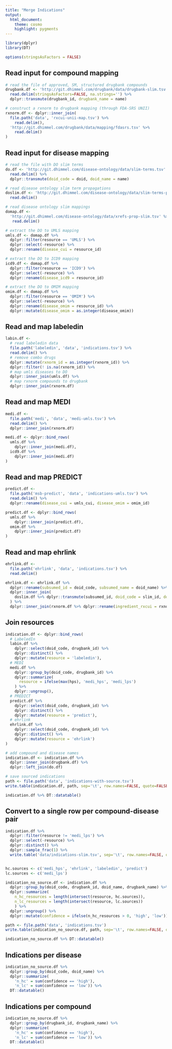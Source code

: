 ```yaml
---
title: "Merge Indications"
output:
  html_document:
    theme: cosmo
    highlight: pygments
---
```


```r
library(dplyr)
library(DT)

options(stringsAsFactors = FALSE)
```


## Read input for compound mapping

```r
# read the file of approved, SM, structured drugbank compounds
drugbank.df <- 'http://git.dhimmel.com/drugbank/data/drugbank-slim.tsv' %>%
  read.delim(stringsAsFactors=FALSE, na.strings='') %>%
  dplyr::transmute(drugbank_id, drugbank_name = name)

# construct a rxnorm to drugbank mapping (through FDA-SRS UNII)
rxnorm.df <- dplyr::inner_join(
  file.path('data', 'rxcui-unii-map.tsv') %>%
    read.delim(),
  'http://git.dhimmel.com/drugbank/data/mapping/fdasrs.tsv' %>%
    read.delim()
)

```

## Read input for disease mapping

```r
# read the file with DO slim terms
do.df <- 'http://git.dhimmel.com/disease-ontology/data/slim-terms.tsv' %>%
  read.delim() %>%
  dplyr::transmute(doid_code = doid, doid_name = name)

# read disease ontology slim term propagations
doslim.df <- 'http://git.dhimmel.com/disease-ontology/data/slim-terms-prop.tsv' %>%
  read.delim()

# read disease ontology slim mappings
domap.df <- 
  'http://git.dhimmel.com/disease-ontology/data/xrefs-prop-slim.tsv' %>%
   read.delim()

# extract the DO to UMLS mapping
umls.df <- domap.df %>%
  dplyr::filter(resource == 'UMLS') %>%
  dplyr::select(-resource) %>%
  dplyr::rename(disease_cui = resource_id)

# extract the DO to ICD9 mapping
icd9.df <- domap.df %>%
  dplyr::filter(resource == 'ICD9') %>%
  dplyr::select(-resource) %>%
  dplyr::rename(disease_icd9 = resource_id)

# extract the DO to OMIM mapping
omim.df <- domap.df %>%
  dplyr::filter(resource == 'OMIM') %>%
  dplyr::select(-resource) %>%
  dplyr::rename(disease_omim = resource_id) %>%
  dplyr::mutate(disease_omim = as.integer(disease_omim))
```

## Read and map labeledin

```r
labin.df <-
  # read labeledin data
  file.path('labeledin', 'data', 'indications.tsv') %>%
  read.delim() %>%
  # remove combo drugs
  dplyr::mutate(rxnorm_id = as.integer(rxnorm_id)) %>%
  dplyr::filter(! is.na(rxnorm_id)) %>%
  # map umls diseases to DO
  dplyr::inner_join(umls.df) %>%
  # map rxnorm compounds to drugbank
  dplyr::inner_join(rxnorm.df)
```

## Read and map MEDI

```r
medi.df <- 
  file.path('medi', 'data', 'medi-umls.tsv') %>%
  read.delim() %>%
  dplyr::inner_join(rxnorm.df)

medi.df <- dplyr::bind_rows(
  umls.df %>%
    dplyr::inner_join(medi.df),
  icd9.df %>%
    dplyr::inner_join(medi.df)
)

```

## Read and map PREDICT

```r
predict.df <- 
  file.path('msb-predict', 'data', 'indications-umls.tsv') %>%
  read.delim() %>%
  dplyr::rename(disease_cui = umls_cui, disease_omim = omim_id)

predict.df <- dplyr::bind_rows(
  umls.df %>%
    dplyr::inner_join(predict.df),
  omim.df %>%
    dplyr::inner_join(predict.df)
)
```

## Read and map ehrlink

```r
ehrlink.df <- 
  file.path('ehrlink', 'data', 'indications.tsv') %>%
  read.delim()

ehrlink.df <- ehrlink.df %>%
  dplyr::rename(subsumed_id = doid_code, subsumed_name = doid_name) %>%
  dplyr::inner_join(
    doslim.df %>% dplyr::transmute(subsumed_id, doid_code = slim_id, doid_name = slim_name)
  ) %>%
  dplyr::inner_join(rxnorm.df %>% dplyr::rename(ingredient_rxcui = rxnorm_id))
```

## Join resources

```r
indication.df <- dplyr::bind_rows(
  # LabeledIn
  labin.df %>%
    dplyr::select(doid_code, drugbank_id) %>%
    dplyr::distinct() %>%
    dplyr::mutate(resource = 'labeledin'),
  # MEDI
  medi.df %>%
    dplyr::group_by(doid_code, drugbank_id) %>%
    dplyr::summarize(
      resource = ifelse(max(hps), 'medi_hps', 'medi_lps')
    ) %>%
    dplyr::ungroup(),
  # PREDICT
  predict.df %>%
    dplyr::select(doid_code, drugbank_id) %>%
    dplyr::distinct() %>%
    dplyr::mutate(resource = 'predict'),
  # ehrlink
  ehrlink.df %>%
    dplyr::select(doid_code, drugbank_id) %>%
    dplyr::distinct() %>%
    dplyr::mutate(resource = 'ehrlink')
)

# add compound and disease names
indication.df <- indication.df %>%
  dplyr::inner_join(drugbank.df) %>%
  dplyr::left_join(do.df)

# save sourced indications
path <- file.path('data', 'indications-with-source.tsv')
write.table(indication.df, path, sep='\t', row.names=FALSE, quote=FALSE)

indication.df %>% DT::datatable()
```

## Convert to a single row per compound-disease pair

```r
indication.df %>%
  dplyr::filter(resource != 'medi_lps') %>%
  dplyr::select(-resource) %>%
  dplyr::distinct() %>%
  dplyr::sample_frac(1) %>%
  write.table('data/indications-slim.tsv', sep='\t', row.names=FALSE, quote=FALSE)


hc.sources <- c('medi_hps', 'ehrlink', 'labeledin', 'predict')
lc.sources <- c('medi_lps')

indication_no_source.df <- indication.df %>%
  dplyr::group_by(doid_code, drugbank_id, doid_name, drugbank_name) %>%
  dplyr::summarize(
    n_hc_resources = length(intersect(resource, hc.sources)),
    n_lc_resources = length(intersect(resource, lc.sources))
    ) %>%
  dplyr::ungroup() %>%
  dplyr::mutate(confidence = ifelse(n_hc_resources > 0, 'high', 'low'))

path <- file.path('data', 'indications.tsv')
write.table(indication_no_source.df, path, sep='\t', row.names=FALSE, quote=FALSE)

indication_no_source.df %>% DT::datatable()
```

## Indications per disease

```r
indication_no_source.df %>%
  dplyr::group_by(doid_code, doid_name) %>%
  dplyr::summarize(
    'n_hc' = sum(confidence == 'high'),
    'n_lc' = sum(confidence == 'low')) %>%
  DT::datatable()
```

## Indications per compound

```r
indication_no_source.df %>%
  dplyr::group_by(drugbank_id, drugbank_name) %>%
  dplyr::summarize(
    'n_hc' = sum(confidence == 'high'),
    'n_lc' = sum(confidence == 'low')) %>%
  DT::datatable()
```

